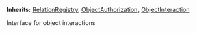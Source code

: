 **Inherits:**
[RelationRegistry](/contracts/core/RelationRegistry), [ObjectAuthorization](/contracts/core/ObjectAuthorization), [ObjectInteraction](/contracts/core/ObjectInteraction)

Interface for object interactions


